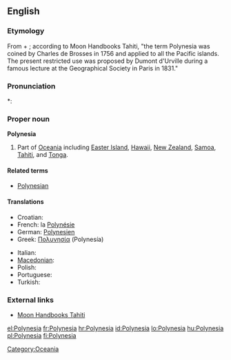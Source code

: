 ==English==

===Etymology===
From {{etyl|grc|en}} {{term|πολύς||many|tr=polus|lang=grc|sc=polytonic}} + {{term|νήσος||island|tr=nēsos|lang=grc|sc=polytonic}}; according to Moon Handbooks Tahiti, "the term Polynesia was coined by Charles de Brosses in 1756 and applied to all the Pacific islands.  The present restricted use was proposed by Dumont d'Urville during a famous lecture at the Geographical Society in Paris in 1831."

===Pronunciation===
*: {{rhymes|iːʒə}}

===Proper noun===
{{wikipedia}}
'''Polynesia'''

# Part of [[Oceania]] including [[Easter Island]], [[Hawaii]], [[New Zealand]], [[Samoa]], [[Tahiti]], and [[Tonga]].<!-- perhaps others -->

====Related terms====
* [[Polynesian]]

====Translations====
{{trans-top|part of Oceania}}
* Croatian: {{t+|hr|Polinezija|f}}
* French: la [[Polynésie]] {{f}}
* German: [[Polynesien]]
* Greek: [[Πολυνησία]] (Polynesía) {{f}}
{{trans-mid}}
* Italian: {{t-|it|Polinesia|f}}
* [[Macedonian]]: {{t|mk|Полинезија|f|tr=Polinézija}}
* Polish: {{t+|pl|Polinezja|f}}
* Portuguese: {{t+|pt|Polinésia}}
* Turkish: {{t+|tr|Polinezya}}
{{trans-bottom}}

===External links===
* [http://www.southpacific.org/tahiti.html Moon Handbooks Tahiti]

[[Category:Oceania]]

[[el:Polynesia]]
[[fr:Polynesia]]
[[hr:Polynesia]]
[[id:Polynesia]]
[[lo:Polynesia]]
[[hu:Polynesia]]
[[pl:Polynesia]]
[[fi:Polynesia]]